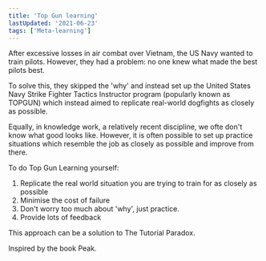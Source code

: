 ```yaml
---
title: 'Top Gun learning'
lastUpdated: '2021-06-23'
tags: ['Meta-learning']
---
```


After excessive losses in air combat over Vietnam, the US Navy wanted
to train pilots. However, they had a problem: no one knew what made
the best pilots best.

To solve this, they skipped the 'why' and instead set up the United
States Navy Strike Fighter Tactics Instructor program (popularly known
as TOPGUN) which instead aimed to replicate real-world dogfights as
closely as possible.

Equally, in knowledge work, a relatively recent discipline, we ofte
don't know what good looks like. However, it is often possible to set
up practice situations which resemble the job as closely as possible
and improve from there.

To do Top Gun Learning yourself:

1. Replicate the real world situation you are trying to train for as
   closely as possible
2. Minimise the cost of failure
3. Don't worry too much about 'why', just practice.
4. Provide lots of feedback

This approach can be a solution to <Link to="/tutorial-paradox">The
Tutorial Paradox</Link>.

Inspired by the book <Link to="/peak">Peak</Link>.

